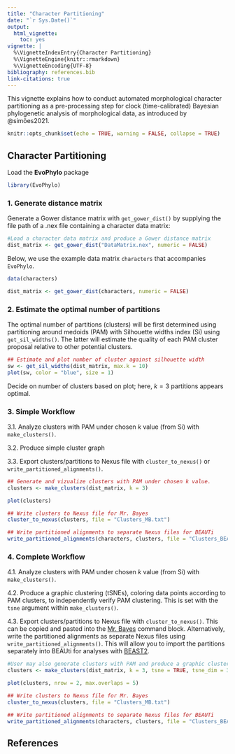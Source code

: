 ---
title: "Character Partitioning"
date: "`r Sys.Date()`"
output:
  html_vignette:
    toc: yes
vignette: |
  %\VignetteIndexEntry{Character Partitioning} 
  %\VignetteEngine{knitr::rmarkdown} 
  %\VignetteEncoding{UTF-8}
bibliography: references.bib
link-citations: true
---
This vignette explains how to conduct automated morphological character partitioning as a pre-processing step for clock (time-calibrated) Bayesian phylogenetic analysis of morphological data, as introduced by @simões2021.

```{r, setup, echo=FALSE}
knitr::opts_chunk$set(echo = TRUE, warning = FALSE, collapse = TRUE)
```

## Character Partitioning

Load the **EvoPhylo** package

```{r}
library(EvoPhylo)
```


### 1. Generate distance matrix

Generate a Gower distance matrix with `get_gower_dist()` by supplying the file path of a .nex file containing a character data matrix:

```{r, eval = FALSE}
#Load a character data matrix and produce a Gower distance matrix
dist_matrix <- get_gower_dist("DataMatrix.nex", numeric = FALSE)
```

Below, we use the example data matrix `characters` that accompanies `EvoPhylo`.

```{r}
data(characters)

dist_matrix <- get_gower_dist(characters, numeric = FALSE)
```

### 2. Estimate the optimal number of partitions

The optimal number of partitions (clusters) will be first determined using partitioning around medoids (PAM) with Silhouette widths index (Si) using `get_sil_widths()`. The latter will estimate the quality of each PAM cluster proposal relative to other potential clusters.

```{r, fig.width=6, fig.height=4, fig.align = "center", out.width = "70%"}
## Estimate and plot number of cluster against silhouette width
sw <- get_sil_widths(dist_matrix, max.k = 10)
plot(sw, color = "blue", size = 1)

```

Decide on number of clusters based on plot; here, $k = 3$ partitions appears optimal.

### 3. Simple Workflow

3.1. Analyze clusters with PAM under chosen $k$ value (from Si) with `make_clusters()`.

3.2. Produce simple cluster graph

3.3. Export clusters/partitions to Nexus file with `cluster_to_nexus()` or `write_partitioned_alignments()`.

```{r, fig.width=8, fig.height=5, fig.align = "center", out.width = "70%"}
## Generate and vizualize clusters with PAM under chosen k value. 
clusters <- make_clusters(dist_matrix, k = 3)

plot(clusters)
```
```{r, eval = FALSE}
## Write clusters to Nexus file for Mr. Bayes
cluster_to_nexus(clusters, file = "Clusters_MB.txt")

## Write partitioned alignments to separate Nexus files for BEAUTi
write_partitioned_alignments(characters, clusters, file = "Clusters_BEAUTi.nex")
```

### 4. Complete Workflow

4.1. Analyze clusters with PAM under chosen $k$ value (from Si) with `make_clusters()`.

4.2. Produce a graphic clustering (tSNEs), coloring data points according to PAM clusters, to independently verify PAM clustering. This is set with the `tsne` argument within `make_clusters()`.

4.3. Export clusters/partitions to Nexus file with `cluster_to_nexus()`. This can be copied and pasted into the [Mr. Bayes](https://nbisweden.github.io/MrBayes/) command block. Alternatively, write the partitioned alignments as separate Nexus files using `write_partitioned_alignments()`. This will allow you to import the partitions separately into BEAUti for analyses with [BEAST2](https://www.beast2.org/).

```{r, fig.width=10, fig.height=7, fig.align = "center", out.width = "100%"}
#User may also generate clusters with PAM and produce a graphic clustering (tSNEs)
clusters <- make_clusters(dist_matrix, k = 3, tsne = TRUE, tsne_dim = 3)

plot(clusters, nrow = 2, max.overlaps = 5)
```
```{r, eval = FALSE}
## Write clusters to Nexus file for Mr. Bayes
cluster_to_nexus(clusters, file = "Clusters_MB.txt")

## Write partitioned alignments to separate Nexus files for BEAUTi
write_partitioned_alignments(characters, clusters, file = "Clusters_BEAUTi.nex")
```

## References
